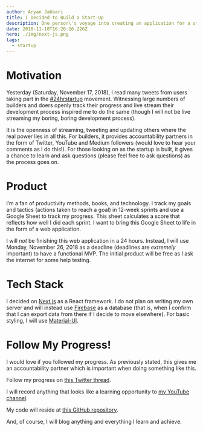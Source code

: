 ```yaml
---
author: Aryan Jabbari
title: I Decided to Build a Start-Up
description: One person\'s voyage into creating an application for a start-up
date: 2018-11-18T16:26:16.226Z
hero: ./img/next-js.png
tags:
  - startup
---
```

# Motivation
Yesterday (Saturday, November 17, 2018), I read many tweets from users taking part in the [#24hrstartup](https://24hrstartup.com) movement. Witnessing large numbers of builders and doers openly track their progress and live stream their development process inspired me to do the same (though I will not be live streaming my boring, boring development process).

It is the openness of streaming, tweeting and updating others where the real power lies in all this. For builders, it provides accountability partners in the form of Twitter, YouTube and Medium followers (would love to hear your comments as I do this!). For those looking on as the startup is built, it gives a chance to learn and ask questions (please feel free to ask questions) as the process goes on.

# Product
I’m a fan of productivity methods, books, and technology. I track my goals and tactics (actions taken to reach a goal) in 12-week sprints and use a Google Sheet to track my progress. This sheet calculates a score that reflects how well I did each sprint. I want to bring this Google Sheet to life in the form of a web application.

I will _not_ be finishing this web application in a 24 hours. Instead, I will use Monday, November 26, 2018 as a deadline (deadlines are _extremely_ important) to have a functional MVP. The initial product will be free as I ask the internet for some help testing.

# Tech Stack
I decided on [Next.js](https://nextjs.org/) as a React framework. I do not plan on writing my own server and will instead use [Firebase](https://firebase.google.com/) as a database (that is, when I confirm that I can export data from there if I decide to move elsewhere). For basic styling, I will use [Material-UI](https://material-ui.com/).

# Follow My Progress!
I would love if you followed my progress. As previously stated, this gives me an accountability partner which is important when doing something like this.

Follow my progress on [this Twitter thread](https://twitter.com/AryanJabbari/status/1063912674315116544).

I will record anything that looks like a learning opportunity to [my YouTube channel](https://www.youtube.com/playlist?list=PL3cz80ehFCamkCofELNGMZCP6HOkmQwRi).

My code will reside at [this GitHub repository](https://github.com/AryanJ-NYC/12-weeks-of-greatness).

And, of course, I will blog anything and everything I learn and achieve.
